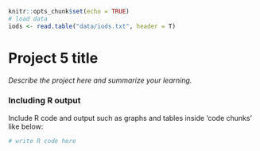 ```r
knitr::opts_chunk$set(echo = TRUE)
# load data
iods <- read.table("data/iods.txt", header = T)
```

# Project 5 title

*Describe the project here and summarize your learning.*

### Including R output

Include R code and output such as graphs and tables inside 'code chunks' like below:  

```r
# write R code here
```
